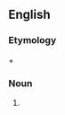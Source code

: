 ==English==

===Etymology===
{{term|long}} + {{term|shot}}

===Noun===
{{en-noun}}

# {{alternative spelling of|long shot|lang=en}}